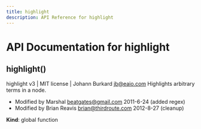 ```yaml
---
title: highlight
description: API Reference for highlight
---
```

# API Documentation for highlight
<a name="highlight"></a>

## highlight()
highlight v3 | MIT license | Johann Burkard <jb@eaio.com>
Highlights arbitrary terms in a node.

- Modified by Marshal <beatgates@gmail.com> 2011-6-24 (added regex)
- Modified by Brian Reavis <brian@thirdroute.com> 2012-8-27 (cleanup)

**Kind**: global function  
